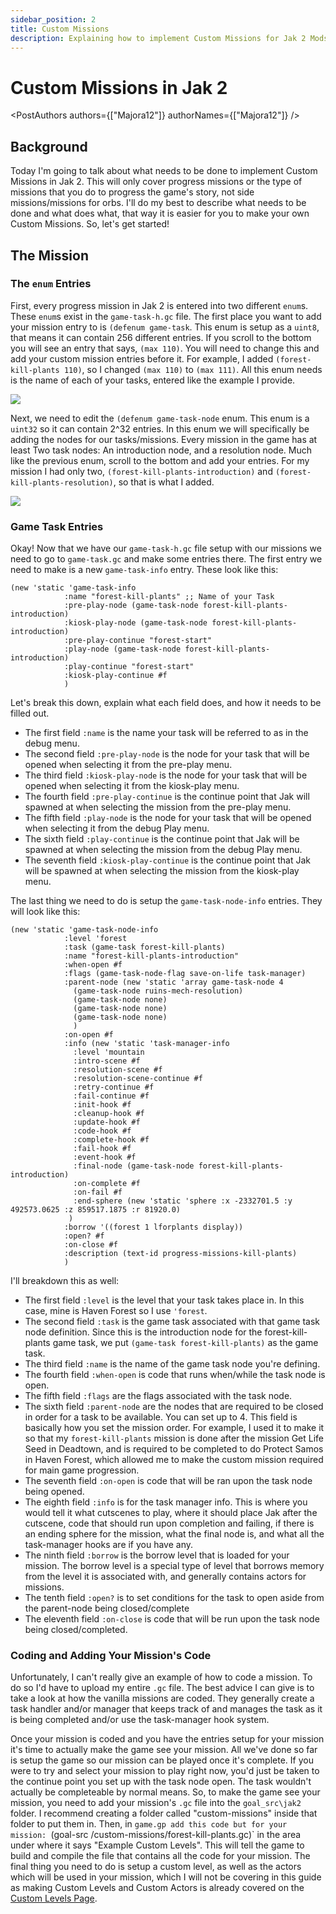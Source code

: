 ---
sidebar_position: 2
title: Custom Missions
description: Explaining how to implement Custom Missions for Jak 2 Mods
---

# Custom Missions in Jak 2

<PostAuthors authors={["Majora12"]} authorNames={["Majora12"]} />

## Background

Today I'm going to talk about what needs to be done to implement Custom Missions in Jak 2. This will only cover progress missions or the type of missions that you do to progress the game's story, not side missions/missions for orbs. I'll do my best to describe what needs to be done and what does what, that way it is easier for you to make your own Custom Missions. So, let's get started!

## The Mission

### The `enum` Entries

First, every progress mission in Jak 2 is entered into two different `enum`s. These `enum`s exist in the `game-task-h.gc` file. The first place you want to add your mission entry to is `(defenum game-task`. This enum is setup as a `uint8`, that means it can contain 256 different entries. If you scroll to the bottom you will see an entry that says, `(max 110)`. You will need to change this and add your custom mission entries before it. For example, I added `(forest-kill-plants 110)`, so I changed `(max 110)` to `(max 111)`. All this enum needs is the name of each of your tasks, entered like the example I provide.

![](./img/custom_missions/game-task-entry.png)

Next, we need to edit the `(defenum game-task-node` enum. This enum is a `uint32` so it can contain 2^32 entries. In this enum we will specifically be adding the nodes for our tasks/missions. Every mission in the game has at least Two task nodes: An introduction node, and a resolution node. Much like the previous enum, scroll to the bottom and add your entries. For my mission I had only two, `(forest-kill-plants-introduction)` and `(forest-kill-plants-resolution)`, so that is what I added. 

![](./img/custom_missions/game-task-node-entry.png)

### Game Task Entries 

Okay! Now that we have our `game-task-h.gc` file setup with our missions we need to go to `game-task.gc` and make some entries there. The first entry we need to make is a new `game-task-info` entry. These look like this:
```opengoal
(new 'static 'game-task-info
            :name "forest-kill-plants" ;; Name of your Task 
            :pre-play-node (game-task-node forest-kill-plants-introduction)
            :kiosk-play-node (game-task-node forest-kill-plants-introduction)
            :pre-play-continue "forest-start"
            :play-node (game-task-node forest-kill-plants-introduction)
            :play-continue "forest-start"
            :kiosk-play-continue #f
            )
```

Let's break this down, explain what each field does, and how it needs to be filled out. 
- The first field `:name` is the name your task will be referred to as in the debug menu.
- The second field `:pre-play-node` is the node for your task that will be opened when selecting it from the pre-play menu.
- The third field `:kiosk-play-node` is the node for your task that will be opened when selecting it from the kiosk-play menu.
- The fourth field `:pre-play-continue` is the continue point that Jak will spawned at when selecting the mission from the pre-play menu.
- The fifth field `:play-node` is the node for your task that will be opened when selecting it from the debug Play menu.
- The sixth field `:play-continue` is the continue point that Jak will be spawned at when selecting the mission from the debug Play menu.
- The seventh field `:kiosk-play-continue` is the continue point that Jak will be spawned at when selecting the mission from the kiosk-play menu.

The last thing we need to do is setup the `game-task-node-info` entries. They will look like this: 

```opengoal
(new 'static 'game-task-node-info
            :level 'forest
            :task (game-task forest-kill-plants)
            :name "forest-kill-plants-introduction"
            :when-open #f
            :flags (game-task-node-flag save-on-life task-manager)
            :parent-node (new 'static 'array game-task-node 4
              (game-task-node ruins-mech-resolution)
              (game-task-node none)
              (game-task-node none)
              (game-task-node none)
              )
            :on-open #f
            :info (new 'static 'task-manager-info
              :level 'mountain
              :intro-scene #f
              :resolution-scene #f
              :resolution-scene-continue #f
              :retry-continue #f
              :fail-continue #f
              :init-hook #f
              :cleanup-hook #f
              :update-hook #f
              :code-hook #f
              :complete-hook #f
              :fail-hook #f
              :event-hook #f
              :final-node (game-task-node forest-kill-plants-introduction)
              :on-complete #f
              :on-fail #f
              :end-sphere (new 'static 'sphere :x -2332701.5 :y 492573.0625 :z 859517.1875 :r 81920.0)
             )
            :borrow '((forest 1 lforplants display))
            :open? #f
            :on-close #f
            :description (text-id progress-missions-kill-plants)
            )
 ```
I'll breakdown this as well:
- The first field `:level` is the level that your task takes place in. In this case, mine is Haven Forest so I use `'forest`. 
- The second field `:task` is the game task associated with that game task node definition. Since this is the introduction node for the forest-kill-plants game task, we put `(game-task forest-kill-plants)` as the game task.
- The third field `:name` is the name of the game task node you're defining. 
- The fourth field `:when-open` is code that runs when/while the task node is open.
- The fifth field `:flags` are the flags associated with the task node. 
- The sixth field `:parent-node` are the nodes that are required to be closed in order for a task to be available. You can set up to 4. This field is basically how you set the mission order. For example, I used it to make it so that my `forest-kill-plants` mission is done after the mission Get Life Seed in Deadtown, and is required to be completed to do Protect Samos in Haven Forest, which allowed me to make the custom mission required for main game progression.
- The seventh field `:on-open` is code that will be ran upon the task node being opened. 
- The eighth field `:info` is for the task manager info. This is where you would tell it what cutscenes to play, where it should place Jak after the cutscene, code that should run upon completion and failing, if there is an ending sphere for the mission, what the final node is, and what all the task-manager hooks are if you have any. 
- The ninth field `:borrow` is the borrow level that is loaded for your mission. The borrow level is a special type of level that borrows memory from the level it is associated with, and generally contains actors for missions.
- The tenth field `:open?` is to set conditions for the task to open aside from the parent-node being closed/complete
- The eleventh field `:on-close` is code that will be run upon the task node being closed/completed. 

### Coding and Adding Your Mission's Code

Unfortunately, I can't really give an example of how to code a mission. To do so I'd have to upload my entire `.gc` file. The best advice I can give is to take a look at how the vanilla missions are coded. They generally create a task handler and/or manager that keeps track of and manages the task as it is being completed and/or use the task-manager hook system. 

Once your mission is coded and you have the entries setup for your mission it's time to actually make the game see your mission. All we've done so far is setup the game so our mission can be played once it's complete. If you were to try and select your mission to play right now, you'd just be taken to the continue point you set up with the task node open. The task wouldn't actually be completeable by normal means. So, to make the game see your mission, you need to add your mission's `.gc` file into the `goal_src\jak2` folder. I recommend creating a folder called "custom-missions" inside that folder to put them in. Then, in `game.gp add this code but for your mission: `(goal-src /custom-missions/forest-kill-plants.gc)` in the area under where it says "Example Custom Levels". This will tell the game to build and compile the file that contains all the code for your mission. The final thing you need to do is setup a custom level, as well as the actors which will be used in your mission, which I will not be covering in this guide as making Custom Levels and Custom Actors is already covered on the [Custom Levels Page](https://opengoal.dev/docs/category/custom-levels).





